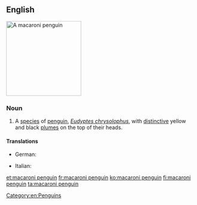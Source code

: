 ==English==
[[Image:Macaroni (js)1.jpg|200px|thumb|right|A macaroni penguin]]
{{wikipedia}}
{{wikispecies|Eudyptes chrysolophus}}

===Noun===
{{en-noun|head=[[macaroni]] [[penguin]]}}

# A [[species]] of [[penguin]], ''[[Eudyptes chrysolophus]]'', with [[distinctive]] yellow and black [[plume]]s on the top of their heads. 

====Translations====
{{trans-top|''Eudyptes chrysolophus''}}
* German: {{t+|de|Goldschopfpinguin|m}}
{{trans-mid}}
* Italian: {{t-|it|pinguino macaroni|m}}
{{trans-bottom}}

[[Category:en:Penguins]]

[[et:macaroni penguin]]
[[fr:macaroni penguin]]
[[ko:macaroni penguin]]
[[fi:macaroni penguin]]
[[ta:macaroni penguin]]